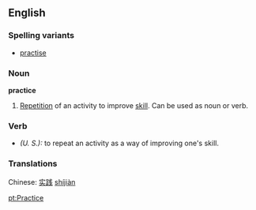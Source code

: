 ==English==
===Spelling variants===
*[[practise]]
===Noun===
'''practice'''
#[[Repetition]] of an activity to improve [[skill]].  Can be used as noun or verb.
===Verb===
*''(U. S.):'' to repeat an activity as a way of improving one's skill.

===Translations===
Chinese: [[实践]] [[shijian|shíjiàn]]

[[pt:Practice]]